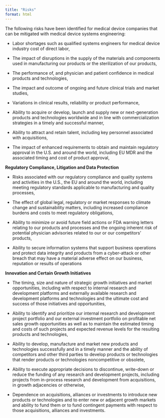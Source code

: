```yaml
---
title: "Risks"
format: html
---
```


<!--

Put the risks in table format, refer to a Stevens report for examples.

-->


The following risks have been identified for medical device companies that can be mitigated with medical device systems engineering:

- Labor shortages such as qualified systems engineers for medical device industry cost of direct labor,

- The impact of disruptions in the supply of the materials and components used in manufacturing our products or the sterilization of our products,

- The performance of, and physician and patient confidence in medical products and technologies,

- The impact and outcome of ongoing and future clinical trials and market studies,
 
- Variations in clinical results, reliability or product performance,

- Ability to acquire or develop, launch and supply new or next-generation products and technologies worldwide and in line with commercialization strategies in a timely and successful manner,

- Ability to attract and retain talent, including key personnel associated with acquisitions,

- The impact of enhanced requirements to obtain and maintain regulatory approval in the U.S. and around the world, including EU MDR and the associated timing and cost of product approval,
 
**Regulatory Compliance, Litigation and Data Protection**

- Risks associated with our regulatory compliance and quality systems and activities in the U.S., the EU and around the world, including meeting regulatory standards applicable to manufacturing and quality processes,

- The effect of global legal, regulatory or market responses to climate change and sustainability matters, including increased compliance burdens and costs to meet regulatory obligations,

- Ability to minimize or avoid future field actions or FDA warning letters relating to our products and processes and the ongoing inherent risk of potential physician advisories related to our or our competitors' products,

- Ability to secure information systems that support business operations and protect data integrity and products from a cyber-attack or other breach that may have a material adverse effect on our business, reputation or results of operations 

**Innovation and Certain Growth Initiatives**

- The timing, size and nature of strategic growth initiatives and market opportunities, including with respect to internal research and development platforms and externally available research and development platforms and technologies and the ultimate cost and success of those initiatives and opportunities,

- Ability to identify and prioritize our internal research and development project portfolio and our external investment portfolio on profitable net sales growth opportunities as well as to maintain the estimated timing and costs of such projects and expected revenue levels for the resulting products and technologies,

- Ability to develop, manufacture and market new products and technologies successfully and in a timely manner and the ability of competitors and other third parties to develop products or technologies that render products or technologies noncompetitive or obsolete,

- Ability to execute appropriate decisions to discontinue, write-down or reduce the funding of any research and development projects, including projects from in-process research and development from acquisitions, in growth adjacencies or otherwise,

- Dependence on acquisitions, alliances or investments to introduce new products or technologies and to enter new or adjacent growth markets and ability to fund them or to fund contingent payments with respect to those acquisitions, alliances and investments.